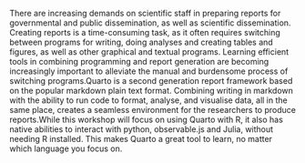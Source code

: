 There are increasing demands on scientific staff in preparing reports for governmental and public dissemination, as well as scientific dissemination. Creating reports is a time-consuming task, as it often requires switching between programs for writing, doing analyses and creating tables and figures, as well as other graphical and textual programs. Learning efficient tools in combining programming and report generation are becoming increasingly important to alleviate the manual and burdensome process of switching programs.Quarto is a second generation report framework based on the popular markdown plain text format. Combining writing in markdown with the ability to run code to format, analyse, and visualise data, all in the same place, creates a seamless environment for the researchers to produce reports.While this workshop will focus on using Quarto with R, it also has native abilities to interact with python, observable.js and Julia, without needing R installed. This makes Quarto a great tool to learn, no matter which language you focus on.
